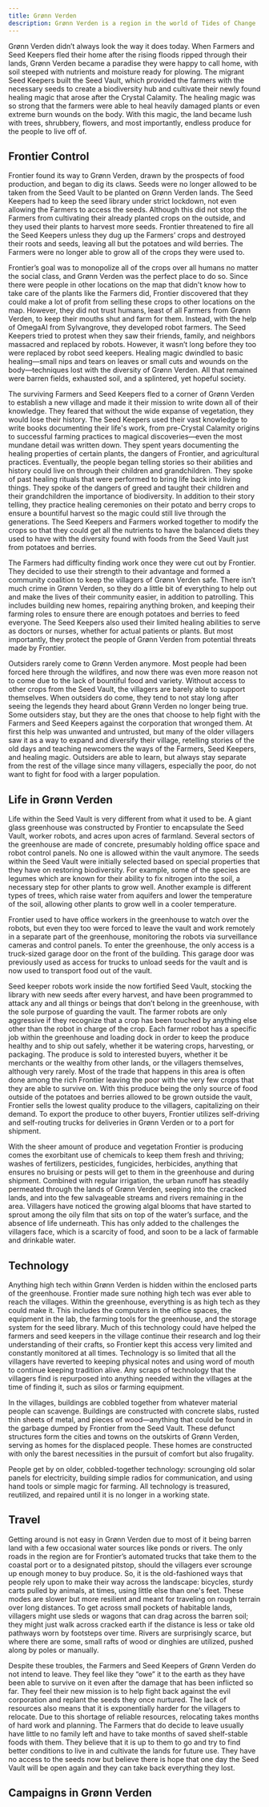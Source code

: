 ```yaml
---
title: Grønn Verden
description: Grønn Verden is a region in the world of Tides of Change
---
```



Grønn Verden didn’t always look the way it does today. When Farmers and Seed Keepers fled their home after the rising floods ripped through their lands, Grønn Verden became a paradise they were happy to call home, with soil steeped with nutrients and moisture ready for plowing. The migrant Seed Keepers built the Seed Vault, which provided the farmers with the necessary seeds to create a biodiversity hub and cultivate their newly found healing magic that arose after the Crystal Calamity. The healing magic was so strong that the farmers were able to heal heavily damaged plants or even extreme burn wounds on the body. With this magic, the land became lush with trees, shrubbery, flowers, and most importantly, endless produce for the people to live off of.

## Frontier Control

Frontier found its way to Grønn Verden, drawn by the prospects of food production, and began to dig its claws. Seeds were no longer allowed to be taken from the Seed Vault to be planted on Grønn Verden lands. The Seed Keepers had to keep the seed library under strict lockdown, not even allowing the Farmers to access the seeds. Although this did not stop the Farmers from cultivating their already planted crops on the outside, and they used their plants to harvest more seeds. Frontier threatened to fire all the Seed Keepers unless they dug up the Farmers’ crops and destroyed their roots and seeds, leaving all but the potatoes and wild berries. The Farmers were no longer able to grow all of the crops they were used to.

Frontier’s goal was to monopolize all of the crops over all humans no matter the social class, and Grønn Verden was the perfect place to do so. Since there were people in other locations on the map that didn't know how to take care of the plants like the Farmers did, Frontier discovered that they could make a lot of profit from selling these crops to other locations on the map. However, they did not trust humans, least of all Farmers from Grønn Verden, to keep their mouths shut and farm for them. Instead, with the help of OmegaAI from Sylvangrove, they developed robot farmers. The Seed Keepers tried to protest when they saw their friends, family, and neighbors massacred and replaced by robots. However, it wasn’t long before they too were replaced by robot seed keepers. Healing magic dwindled to basic healing—small nips and tears on leaves or small cuts and wounds on the body—techniques lost with the diversity of Grønn Verden. All that remained were barren fields, exhausted soil, and a splintered, yet hopeful society.

The surviving Farmers and Seed Keepers fled to a corner of Grønn Verden to establish a new village and made it their mission to write down all of their knowledge. They feared that without the wide expanse of vegetation, they would lose their history. The Seed Keepers used their vast knowledge to write books documenting their life's work, from pre-Crystal Calamity origins to successful farming practices to magical discoveries—even the most mundane detail was written down. They spent years documenting the healing properties of certain plants, the dangers of Frontier, and agricultural practices. Eventually, the people began telling stories so their abilities and history could live on through their children and grandchildren. They spoke of past healing rituals that were performed to bring life back into living things. They spoke of the dangers of greed and taught their children and their grandchildren the importance of biodiversity. In addition to their story telling, they practice healing ceremonies on their potato and berry crops to ensure a bountiful harvest so the magic could still live through the generations. The Seed Keepers and Farmers worked together to modify the crops so that they could get all the nutrients to have the balanced diets they used to have with the diversity found with foods from the Seed Vault just from potatoes and berries.

The Farmers had difficulty finding work once they were cut out by Frontier. They decided to use their strength to their advantage and formed a community coalition to keep the villagers of Grønn Verden safe. There isn’t much crime in Grønn Verden, so they do a little bit of everything to help out and make the lives of their community easier, in addition to patrolling. This includes building new homes, repairing anything broken, and keeping their farming roles to ensure there are enough potatoes and berries to feed everyone. The Seed Keepers also used their limited healing abilities to serve as doctors or nurses, whether for actual patients or plants. But most importantly, they protect the people of Grønn Verden from potential threats made by Frontier.

Outsiders rarely come to Grønn Verden anymore. Most people had been forced here through the wildfires, and now there was even more reason not to come due to the lack of bountiful food and variety. Without access to other crops from the Seed Vault, the villagers are barely able to support themselves. When outsiders do come, they tend to not stay long after seeing the legends they heard about Grønn Verden no longer being true. Some outsiders stay, but they are the ones that choose to help fight with the Farmers and Seed Keepers against the corporation that wronged them. At first this help was unwanted and untrusted, but many of the older villagers saw it as a way to expand and diversify their village, retelling stories of the old days and teaching newcomers the ways of the Farmers, Seed Keepers, and healing magic. Outsiders are able to learn, but always stay separate from the rest of the village since many villagers, especially the poor, do not want to fight for food with a larger population.

## Life in Grønn Verden

Life within the Seed Vault is very different from what it used to be. A giant glass greenhouse was constructed by Frontier to encapsulate the Seed Vault, worker robots, and acres upon acres of farmland. Several sectors of the greenhouse are made of concrete, presumably holding office space and robot control panels. No one is allowed within the vault anymore. The seeds within the Seed Vault were initially selected based on special properties that they have on restoring biodiversity. For example, some of the species are legumes which are known for their ability to fix nitrogen into the soil, a necessary step for other plants to grow well. Another example is different types of trees, which raise water from aquifers and lower the temperature of the soil, allowing other plants to grow well in a cooler temperature.

Frontier used to have office workers in the greenhouse to watch over the robots, but even they too were forced to leave the vault and work remotely in a separate part of the greenhouse, monitoring the robots via surveillance cameras and control panels. To enter the greenhouse, the only access is a truck-sized garage door on the front of the building. This garage door was previously used as access for trucks to unload seeds for the vault and is now used to transport food out of the vault.

Seed keeper robots work inside the now fortified Seed Vault, stocking the library with new seeds after every harvest, and have been programmed to attack any and all things or beings that don’t belong in the greenhouse, with the sole purpose of guarding the vault. The farmer robots are only aggressive if they recognize that a crop has been touched by anything else other than the robot in charge of the crop. Each farmer robot has a specific job within the greenhouse and loading dock in order to keep the produce healthy and to ship out safely, whether it be watering crops, harvesting, or packaging. The produce is sold to interested buyers, whether it be merchants or the wealthy from other lands, or the villagers themselves, although very rarely. Most of the trade that happens in this area is often done among the rich Frontier leaving the poor with the very few crops that they are able to survive on. With this produce being the only source of food outside of the potatoes and berries allowed to be grown outside the vault, Frontier sells the lowest quality produce to the villagers, capitalizing on their demand. To export the produce to other buyers, Frontier utilizes self-driving and self-routing trucks for deliveries in Grønn Verden or to a port for shipment.

With the sheer amount of produce and vegetation Frontier is producing comes the exorbitant use of chemicals to keep them fresh and thriving; washes of fertilizers, pesticides, fungicides, herbicides, anything that ensures no bruising or pests will get to them in the greenhouse and during shipment. Combined with regular irrigation, the urban runoff has steadily permeated through the lands of Grønn Verden, seeping into the cracked lands, and into the few salvageable streams and rivers remaining in the area. Villagers have noticed the growing algal blooms that have started to sprout among the oily film that sits on top of the water’s surface, and the absence of life underneath. This has only added to the challenges the villagers face, which is a scarcity of food, and soon to be a lack of farmable and drinkable water.

## Technology

Anything high tech within Grønn Verden is hidden within the enclosed parts of the greenhouse. Frontier made sure nothing high tech was ever able to reach the villages. Within the greenhouse, everything is as high tech as they could make it. This includes the computers in the office spaces, the equipment in the lab, the farming tools for the greenhouse, and the storage system for the seed library. Much of this technology could have helped the farmers and seed keepers in the village continue their research and log their understanding of their crafts, so Frontier kept this access very limited and constantly monitored at all times. Technology is so limited that all the villagers have reverted to keeping physical notes and using word of mouth to continue keeping tradition alive. Any scraps of technology that the villagers find is repurposed into anything needed within the villages at the time of finding it, such as silos or farming equipment.

In the villages, buildings are cobbled together from whatever material people can scavenge. Buildings are constructed with concrete slabs, rusted thin sheets of metal, and pieces of wood—anything that could be found in the garbage dumped by Frontier from the Seed Vault. These defunct structures form the cities and towns on the outskirts of Grønn Verden, serving as homes for the displaced people. These homes are constructed with only the barest necessities in the pursuit of comfort but also frugality.

People get by on older, cobbled-together technology: scrounging old solar panels for electricity, building simple radios for communication, and using hand tools or simple magic for farming. All technology is treasured, reutilized, and repaired until it is no longer in a working state.

## Travel

Getting around is not easy in Grønn Verden due to most of it being barren land with a few occasional water sources like ponds or rivers. The only roads in the region are for Frontier’s automated trucks that take them to the coastal port or to a designated pitstop, should the villagers ever scrounge up enough money to buy produce. So, it is the old-fashioned ways that people rely upon to make their way across the landscape: bicycles, sturdy carts pulled by animals, at times, using little else than one's feet. These modes are slower but more resilient and meant for traveling on rough terrain over long distances. To get across small pockets of habitable lands, villagers might use sleds or wagons that can drag across the barren soil; they might just walk across cracked earth if the distance is less or take old pathways worn by footsteps over time. Rivers are surprisingly scarce, but where there are some, small rafts of wood or dinghies are utilized, pushed along by poles or manually.

Despite these troubles, the Farmers and Seed Keepers of Grønn Verden do not intend to leave. They feel like they “owe” it to the earth as they have been able to survive on it even after the damage that has been inflicted so far. They feel their new mission is to help fight back against the evil corporation and replant the seeds they once nurtured. The lack of resources also means that it is exponentially harder for the villagers to relocate. Due to this shortage of reliable resources, relocating takes months of hard work and planning. The Farmers that do decide to leave usually have little to no family left and have to take months of saved shelf-stable foods with them. They believe that it is up to them to go and try to find better conditions to live in and cultivate the lands for future use. They have no access to the seeds now but believe there is hope that one day the Seed Vault will be open again and they can take back everything they lost.

## Campaigns in Grønn Verden

<CardGrid>
    <LinkCard
        title="Campaign 1"
        href="../campaigns/gronn"
        description="Description WIP, campaign implemented"
    />
</CardGrid>

